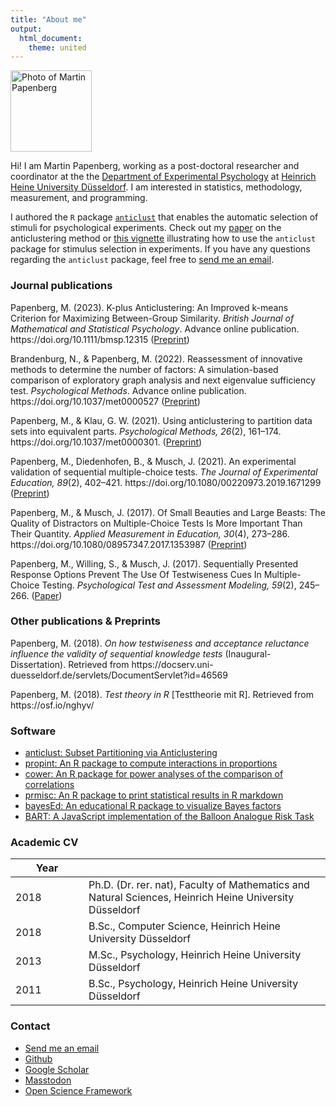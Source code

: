 ```yaml
---
title: "About me"
output:
  html_document:
    theme: united
---
```


<img src = "me.png" width = 130 alt = "Photo of Martin Papenberg">

Hi! I am Martin Papenberg, working as a post-doctoral researcher and coordinator at the the [Department of Experimental Psychology](https://www.psychologie.hhu.de/studium-und-lehre-psychologie/institutskoordinator) at [Heinrich Heine University Düsseldorf](https://www.uni-duesseldorf.de/home/en/home.html). I am interested in statistics, methodology, measurement, and programming.

I authored the `R` package [`anticlust`](https://github.com/m-Py/anticlust) that enables the automatic selection of stimuli for psychological experiments. Check out my [paper](https://psyarxiv.com/3razc/) on the anticlustering method or [this vignette](https://m-py.github.io/anticlust/articles/stimulus-selection.html) illustrating how to use the `anticlust` package for stimulus selection in experiments. If you have any questions regarding the `anticlust` package, feel free to <a href = "mailto:martin.papenberg@hhu.de?subject=Help with the anticlust package">send me an email</a>.

### Journal publications

Papenberg, M. (2023). K-plus Anticlustering: An Improved k-means Criterion for Maximizing Between-Group Similarity. *British Journal of Mathematical and Statistical Psychology*. Advance online publication. https://doi.org/10.1111/bmsp.12315 ([Preprint](https://psyarxiv.com/7jw6v/))

Brandenburg, N., & Papenberg, M. (2022). Reassessment of innovative methods to determine the number of factors: A simulation-based comparison of exploratory graph analysis and next eigenvalue sufficiency test. *Psychological Methods*. Advance online publication. https://doi.org/10.1037/met0000527 ([Preprint](https://psyarxiv.com/dhzrc))

Papenberg, M., & Klau, G. W. (2021). Using anticlustering to partition data sets into equivalent parts. *Psychological Methods, 26*(2), 161--174. https://doi.org/10.1037/met0000301. ([Preprint](https://psyarxiv.com/3razc/))

Papenberg, M., Diedenhofen, B., & Musch, J. (2021). An experimental validation of sequential multiple-choice tests. *The Journal of Experimental Education, 89*(2), 402--421. https://doi.org/10.1080/00220973.2019.1671299 ([Preprint](https://osf.io/x8753/))

Papenberg, M., & Musch, J. (2017). Of Small Beauties and Large Beasts: The Quality of Distractors on Multiple-Choice Tests Is More Important Than Their Quantity. *Applied Measurement in Education, 30*(4), 273--286. https://doi.org/10.1080/08957347.2017.1353987 ([Preprint](https://osf.io/xytfw/))

Papenberg, M., Willing, S., & Musch, J. (2017). Sequentially Presented Response Options Prevent The Use Of Testwiseness Cues In Multiple-Choice Testing. *Psychological Test and Assessment Modeling, 59*(2), 245--266. ([Paper](http://www.psychologie-aktuell.com/fileadmin/download/ptam/2-2017_20170627/06_Papenberg_.pdf))

### Other publications & Preprints

Papenberg, M. (2018). *On how testwiseness and acceptance reluctance influence the validity of sequential knowledge tests* (Inaugural-Dissertation). Retrieved from https://docserv.uni-duesseldorf.de/servlets/DocumentServlet?id=46569

Papenberg, M. (2018). *Test theory in R* [Testtheorie mit R]. Retrieved from https://osf.io/nghyv/

### Software

- [anticlust: Subset Partitioning via Anticlustering](https://github.com/m-Py/anticlust)
- [propint: An R package to compute interactions in proportions](https://github.com/m-Py/propint)
- [cower: An R package for power analyses of the comparison of correlations](https://github.com/m-Py/cower)
- [prmisc: An R package to print statistical results in R markdown](https://github.com/m-Py/prmisc)
- [bayesEd: An educational R package to visualize Bayes factors](https://github.com/m-Py/bayesEd)
- [BART: A JavaScript implementation of the Balloon Analogue Risk Task](https://github.com/m-Py/BART)

### Academic CV

| Year |  |
| ---- | ------------- | 
| 2018 | Ph.D. (Dr. rer. nat), Faculty of Mathematics and Natural Sciences, Heinrich Heine University Düsseldorf |
| 2018 | B.Sc., Computer Science, Heinrich Heine University Düsseldorf |
| 2013 | M.Sc., Psychology, Heinrich Heine University Düsseldorf |
| 2011 | B.Sc., Psychology, Heinrich Heine University Düsseldorf |

### Contact

- <a href = "mailto:martin.papenberg@hhu.de">Send me an email</a>
- [Github](https://github.com/m-Py)
- [Google Scholar](https://scholar.google.de/citations?user=_h33JecAAAAJ&hl=de&oi=sra)
- [Masstodon](https://fosstodon.org/@MPapenberg)
- [Open Science Framework](https://osf.io/3gq2h)
